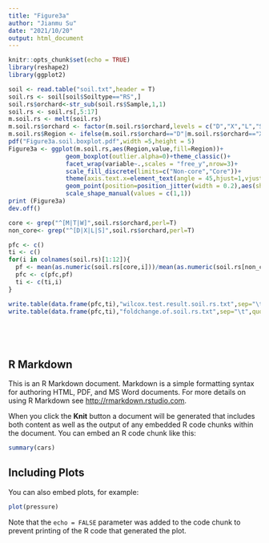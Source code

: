 ---
title: "Figure3a"
author: "Jianmu Su"
date: "2021/10/20"
output: html_document
---

```{r setup, include=FALSE}
knitr::opts_chunk$set(echo = TRUE)
library(reshape2)
library(ggplot2)

soil <- read.table("soil.txt",header = T)
soil.rs <- soil[soil$Soiltype=="RS",]
soil.rs$orchard<-str_sub(soil.rs$Sample,1,1)
soil.rs <- soil.rs[,5:17]
m.soil.rs <- melt(soil.rs)
m.soil.rs$orchard <- factor(m.soil.rs$orchard,levels = c("D","X","L","S","M","T","W"))
m.soil.rs$Region <- ifelse(m.soil.rs$orchard=="D"|m.soil.rs$orchard=="X"|m.soil.rs$orchard=="L"|m.soil.rs$orchard=="S","Non-core","Core")
pdf("Figure3a.soil.boxplot.pdf",width =5,height = 5)
Figure3a <- ggplot(m.soil.rs,aes(Region,value,fill=Region))+
                geom_boxplot(outlier.alpha=0)+theme_classic()+
                facet_wrap(variable~.,scales = "free_y",nrow=3)+
                scale_fill_discrete(limits=c("Non-core","Core"))+
                theme(axis.text.x=element_text(angle = 45,hjust=1,vjust=1))+
                geom_point(position=position_jitter(width = 0.2),aes(shape=Region))+
                scale_shape_manual(values = c(1,1))
print (Figure3a)
dev.off()

core <- grep("^[M|T|W]",soil.rs$orchard,perl=T)
non_core<- grep("^[D|X|L|S]",soil.rs$orchard,perl=T)

pfc <- c()
ti <- c()
for(i in colnames(soil.rs)[1:12]){
  pf <- mean(as.numeric(soil.rs[core,i]))/mean(as.numeric(soil.rs[non_core,i]))
  pfc <- c(pfc,pf)
  ti <- c(ti,i)
}

write.table(data.frame(pfc,ti),"wilcox.test.result.soil.rs.txt",sep="\t",quote=FALSE,row.names = F)
write.table(data.frame(pfc,ti),"foldchange.of.soil.rs.txt",sep="\t",quote=FALSE,row.names = F)






```

## R Markdown

This is an R Markdown document. Markdown is a simple formatting syntax for authoring HTML, PDF, and MS Word documents. For more details on using R Markdown see <http://rmarkdown.rstudio.com>.

When you click the **Knit** button a document will be generated that includes both content as well as the output of any embedded R code chunks within the document. You can embed an R code chunk like this:

```{r cars}
summary(cars)
```

## Including Plots

You can also embed plots, for example:

```{r pressure, echo=FALSE}
plot(pressure)
```

Note that the `echo = FALSE` parameter was added to the code chunk to prevent printing of the R code that generated the plot.
